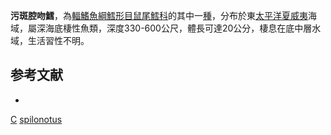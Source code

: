 {{Speciesbox
| taxon = Coelorhynchus spilonotus
| status = NE
| status_system = iucn3.1
| trend = unknow
| binomial_authority = [[Sazonov|Sazonov]] & [[Iwamoto|Iwamoto]], 1992
| synonyms = *''Caelorinchus spilonotus'', Sazonov & Iwamoto, 1992
}}
'''污斑腔吻鱈'''，為[[輻鰭魚綱|輻鰭魚綱]][[鱈形目|鱈形目]][[鼠尾鱈科|鼠尾鱈科]]的其中一[[種|種]]，分布於東[[太平洋|太平洋]][[夏威夷|夏威夷]]海域，屬深海底棲性魚類，深度330-600公尺，體長可達20公分，棲息在底中層水域，生活習性不明。

==参考文献==
*{{FishBase_species|genus=Coelorinchus|species=spilonotus|year=2015|month=11}}

{{taxonbar}}
[[Category:1992年描述的鱼类|C]]
[[Category:腔吻鱈屬|spilonotus]]